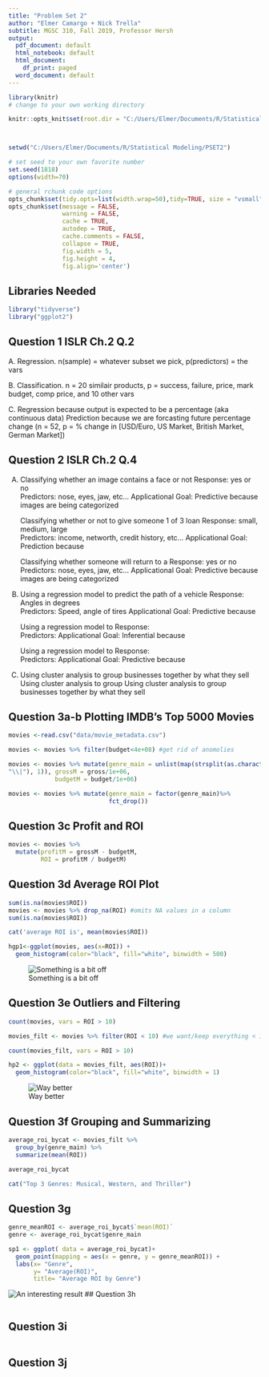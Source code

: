 ```yaml
---
title: "Problem Set 2"
author: "Elmer Camargo + Nick Trella"
subtitle: MGSC 310, Fall 2019, Professor Hersh
output:
  pdf_document: default
  html_notebook: default
  html_document:
    df_print: paged
  word_document: default
---
```


```r
library(knitr)
# change to your own working directory

knitr::opts_knit$set(root.dir = "C:/Users/Elmer/Documents/R/Statistical Modeling/PSET2")



setwd("C:/Users/Elmer/Documents/R/Statistical Modeling/PSET2")

# set seed to your own favorite number
set.seed(1818)
options(width=70)

# general rchunk code options
opts_chunk$set(tidy.opts=list(width.wrap=50),tidy=TRUE, size = "vsmall")
opts_chunk$set(message = FALSE,
               warning = FALSE,
               cache = TRUE,
               autodep = TRUE,
               cache.comments = FALSE,
               collapse = TRUE,
               fig.width = 5,  
               fig.height = 4,
               fig.align='center')


```

## Libraries Needed
```r
library("tidyverse")
library("ggplot2") 
```

## Question 1 ISLR Ch.2 Q.2

A. Regression. n(sample) = whatever subset we pick, p(predictors) = the vars

B. Classification. n = 20 similair products, p = success, failure, price, mark      budget, comp price, and 10 other vars

C. Regression because output is expected to be a percentage (aka continuous data)
   Prediction because we are forcasting future percentage change
   (n = 52, p = % change in [USD/Euro, US Market, British Market, German Market])

## Question 2 ISLR Ch.2 Q.4
   
A. 

    Classifying whether an image contains a face or not
    Response: yes or no     
    Predictors: nose, eyes, jaw, etc...
    Applicational Goal: Predictive because images are being categorized
   
    Classifying whether or not to give someone 1 of 3 loan
    Response: small, medium, large     
    Predictors: income, networth, credit history, etc...
    Applicational Goal: Prediction because  
   
    Classifying whether someone will return to a 
    Response: yes or no     Predictors: nose, eyes, jaw, etc...
    Applicational Goal: Predictive because images are being categorized
   
B. 
  
    Using a regression model to predict the path of a vehicle
    Response: Angles in degrees      
    Predictors: Speed, angle of tires
    Applicational Goal: Predictive because 
   
    Using a regression model to 
    Response:      
    Predictors: 
    Applicational Goal: Inferential because 
   
    Using a regression model to 
    Response:      
    Predictors: 
    Applicational Goal: Predictive because 

C. 
   
    Using cluster analysis to group businesses together by what they sell
    Using cluster analysis to group 
    Using cluster analysis to group businesses together by what they sell

## Question 3a-b Plotting IMDB’s Top 5000 Movies

```r
movies <-read.csv("data/movie_metadata.csv")

movies <- movies %>% filter(budget<4e+08) #get rid of anomolies

movies <- movies %>% mutate(genre_main = unlist(map(strsplit(as.character(movies$genres),
"\\|"), 1)), grossM = gross/1e+06,
             budgetM = budget/1e+06)

movies <- movies %>% mutate(genre_main = factor(genre_main)%>%
                            fct_drop())
```

## Question 3c Profit and ROI

```r
movies <- movies %>% 
  mutate(profitM = grossM - budgetM,
         ROI = profitM / budgetM)
```

## Question 3d Average ROI Plot

```r
sum(is.na(movies$ROI))
movies <- movies %>% drop_na(ROI) #omits NA values in a column 
sum(is.na(movies$ROI))

cat('average ROI is', mean(movies$ROI))

hgp1<-ggplot(movies, aes(x=ROI)) + 
  geom_histogram(color="black", fill="white", binwidth = 500)

```

![Something is a bit off](output/histogram1.png)

\newpage

## Question 3e Outliers and Filtering

```r
count(movies, vars = ROI > 10)

movies_filt <- movies %>% filter(ROI < 10) #we want/keep everything < 10 

count(movies_filt, vars = ROI > 10)

hp2 <- ggplot(data = movies_filt, aes(ROI))+
  geom_histogram(color="black", fill="white", binwidth = 1)
```

![Way better](output/histogram2.png)

\newpage

## Question 3f Grouping and Summarizing

```r
average_roi_bycat <- movies_filt %>% 
  group_by(genre_main) %>% 
  summarize(mean(ROI))

average_roi_bycat

cat("Top 3 Genres: Musical, Western, and Thriller")
```

## Question 3g 

```r
genre_meanROI <- average_roi_bycat$`mean(ROI)`
genre <- average_roi_bycat$genre_main

sp1 <- ggplot( data = average_roi_bycat)+ 
  geom_point(mapping = aes(x = genre, y = genre_meanROI)) +
  labs(x= "Genre",
       y= "Average(ROI)",
       title= "Average ROI by Genre")
```
![An interesting result](output/scatterplot1.png)
## Question 3h

```r

```

## Question 3i

```r

```

## Question 3j

```r

```
